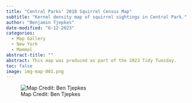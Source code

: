 ```yaml
---
title: "Central Parks' 2018 Squirrel Census Map"
subtitle: "Kernel density map of squirrel sightings in Central Park."
author: "Benjamin Tjepkes"
date-modified: "6-12-2023"
categories:
  - Map Gallery
  - New York
  - Mammal
abstract-title: ""
abstract: This map was produced as part of the 2023 Tidy Tuesday.
toc: false
image: img-map-001.png
---
```


![Map Credit: Ben Tjepkes](../gallery/img-map-001.png)
